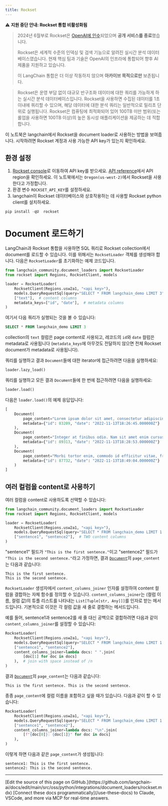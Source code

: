 ```yaml
---
title: Rockset
---
```


⚠️ **지원 중단 안내: Rockset 통합 비활성화됨**
>
> 2024년 6월부로 Rockset은 [OpenAI에 인수](https://openai.com/index/openai-acquires-rockset/)되었으며 **공개 서비스를 종료**했습니다.
>
> Rockset은 세계적 수준의 인덱싱 및 검색 기능으로 알려진 실시간 분석 데이터베이스였습니다. 현재 핵심 팀과 기술은 OpenAI의 인프라에 통합되어 향후 AI 제품을 지원하고 있습니다.
>
> 이 LangChain 통합은 더 이상 작동하지 않으며 **아카이브 목적으로만** 보존됩니다.

> Rockset은 운영 부담 없이 대규모 반구조화 데이터에 대한 쿼리를 가능하게 하는 실시간 분석 데이터베이스입니다. Rockset을 사용하면 수집된 데이터를 1초 이내에 쿼리할 수 있으며, 해당 데이터에 대한 분석 쿼리는 일반적으로 밀리초 단위로 실행됩니다. Rockset은 컴퓨팅에 최적화되어 있어 100TB 미만 범위(또는 롤업을 사용하면 100TB 이상)의 높은 동시성 애플리케이션을 제공하는 데 적합합니다.

이 노트북은 langchain에서 Rockset을 document loader로 사용하는 방법을 보여줍니다. 시작하려면 Rockset 계정과 사용 가능한 API key가 있는지 확인하세요.

## 환경 설정

1. [Rockset console](https://console.rockset.com/apikeys)로 이동하여 API key를 받으세요. [API reference](https://rockset.com/docs/rest-api/#introduction)에서 API region을 확인하세요. 이 노트북에서는 `Oregon(us-west-2)`에서 Rockset을 사용한다고 가정합니다.
2. 환경 변수 `ROCKSET_API_KEY`를 설정하세요.
3. langchain이 Rockset 데이터베이스와 상호작용하는 데 사용할 Rockset python client를 설치하세요.

```python
pip install -qU  rockset
```

# Document 로드하기

LangChain과 Rockset 통합을 사용하면 SQL 쿼리로 Rockset collection에서 document를 로드할 수 있습니다. 이를 위해서는 `RocksetLoader` 객체를 생성해야 합니다. 다음은 `RocksetLoader`를 초기화하는 예제 코드입니다.

```python
from langchain_community.document_loaders import RocksetLoader
from rockset import Regions, RocksetClient, models

loader = RocksetLoader(
    RocksetClient(Regions.usw2a1, "<api key>"),
    models.QueryRequestSql(query="SELECT * FROM langchain_demo LIMIT 3"),  # SQL query
    ["text"],  # content columns
    metadata_keys=["id", "date"],  # metadata columns
)
```

여기서 다음 쿼리가 실행되는 것을 볼 수 있습니다:

```sql
SELECT * FROM langchain_demo LIMIT 3
```

collection의 `text` 컬럼은 page content로 사용되고, 레코드의 `id`와 `date` 컬럼은 metadata로 사용됩니다 (`metadata_keys`에 아무것도 전달하지 않으면 전체 Rockset document가 metadata로 사용됩니다).

쿼리를 실행하고 결과 `Document`들에 대한 iterator에 접근하려면 다음을 실행하세요:

```python
loader.lazy_load()
```

쿼리를 실행하고 모든 결과 `Document`들에 한 번에 접근하려면 다음을 실행하세요:

```python
loader.load()
```

다음은 `loader.load()`의 예제 응답입니다:

```python
[
    Document(
        page_content="Lorem ipsum dolor sit amet, consectetur adipiscing elit. Maecenas a libero porta, dictum ipsum eget, hendrerit neque. Morbi blandit, ex ut suscipit viverra, enim velit tincidunt tellus, a tempor velit nunc et ex. Proin hendrerit odio nec convallis lobortis. Aenean in purus dolor. Vestibulum orci orci, laoreet eget magna in, commodo euismod justo.",
        metadata={"id": 83209, "date": "2022-11-13T18:26:45.000000Z"}
    ),
    Document(
        page_content="Integer at finibus odio. Nam sit amet enim cursus lacus gravida feugiat vestibulum sed libero. Aenean eleifend est quis elementum tincidunt. Curabitur sit amet ornare erat. Nulla id dolor ut magna volutpat sodales fringilla vel ipsum. Donec ultricies, lacus sed fermentum dignissim, lorem elit aliquam ligula, sed suscipit sapien purus nec ligula.",
        metadata={"id": 89313, "date": "2022-11-13T18:28:53.000000Z"}
    ),
    Document(
        page_content="Morbi tortor enim, commodo id efficitur vitae, fringilla nec mi. Nullam molestie faucibus aliquet. Praesent a est facilisis, condimentum justo sit amet, viverra erat. Fusce volutpat nisi vel purus blandit, et facilisis felis accumsan. Phasellus luctus ligula ultrices tellus tempor hendrerit. Donec at ultricies leo.",
        metadata={"id": 87732, "date": "2022-11-13T18:49:04.000000Z"}
    )
]
```

## 여러 컬럼을 content로 사용하기

여러 컬럼을 content로 사용하도록 선택할 수 있습니다:

```python
from langchain_community.document_loaders import RocksetLoader
from rockset import Regions, RocksetClient, models

loader = RocksetLoader(
    RocksetClient(Regions.usw2a1, "<api key>"),
    models.QueryRequestSql(query="SELECT * FROM langchain_demo LIMIT 1 WHERE id=38"),
    ["sentence1", "sentence2"],  # TWO content columns
)
```

"sentence1" 필드가 `"This is the first sentence."`이고 "sentence2" 필드가 `"This is the second sentence."`라고 가정하면, 결과 [`Document`](https://reference.langchain.com/python/langchain_core/documents/#langchain_core.documents.base.Document)의 `page_content`는 다음과 같습니다:

```
This is the first sentence.
This is the second sentence.
```

`RocksetLoader` 생성자에서 `content_columns_joiner` 인자를 설정하여 content 컬럼을 결합하는 자체 함수를 정의할 수 있습니다. `content_columns_joiner`는 (컬럼 이름, 컬럼 값)의 튜플 리스트를 나타내는 `List[Tuple[str, Any]]]`를 인자로 받는 메서드입니다. 기본적으로 이것은 각 컬럼 값을 새 줄로 결합하는 메서드입니다.

예를 들어, sentence1과 sentence2를 새 줄 대신 공백으로 결합하려면 다음과 같이 `content_columns_joiner`를 설정할 수 있습니다:

```python
RocksetLoader(
    RocksetClient(Regions.usw2a1, "<api key>"),
    models.QueryRequestSql(query="SELECT * FROM langchain_demo LIMIT 1 WHERE id=38"),
    ["sentence1", "sentence2"],
    content_columns_joiner=lambda docs: " ".join(
        [doc[1] for doc in docs]
    ),  # join with space instead of /n
)
```

결과 [`Document`](https://reference.langchain.com/python/langchain_core/documents/#langchain_core.documents.base.Document)의 `page_content`는 다음과 같습니다:

```
This is the first sentence. This is the second sentence.
```

종종 `page_content`에 컬럼 이름을 포함하고 싶을 때가 있습니다. 다음과 같이 할 수 있습니다:

```python
RocksetLoader(
    RocksetClient(Regions.usw2a1, "<api key>"),
    models.QueryRequestSql(query="SELECT * FROM langchain_demo LIMIT 1 WHERE id=38"),
    ["sentence1", "sentence2"],
    content_columns_joiner=lambda docs: "\n".join(
        [f"{doc[0]}: {doc[1]}" for doc in docs]
    ),
)
```

이렇게 하면 다음과 같은 `page_content`가 생성됩니다:

```
sentence1: This is the first sentence.
sentence2: This is the second sentence.
```

---

<Callout icon="pen-to-square" iconType="regular">
    [Edit the source of this page on GitHub.](https://github.com/langchain-ai/docs/edit/main/src/oss/python/integrations/document_loaders/rockset.mdx)
</Callout>
<Tip icon="terminal" iconType="regular">
    [Connect these docs programmatically](/use-these-docs) to Claude, VSCode, and more via MCP for    real-time answers.
</Tip>
